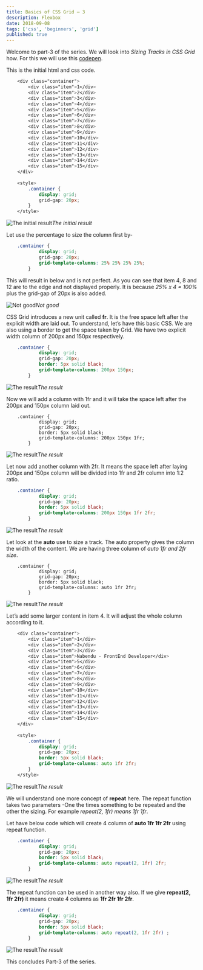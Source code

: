 ```yaml
---
title: Basics of CSS Grid — 3
description: Flexbox
date: 2018-09-08
tags: ['css', 'beginners', 'grid']
published: true
---
```


Welcome to part-3 of the series. We will look into *Sizing Tracks in CSS Grid* how. For this we will use this [codepen](https://codepen.io/nabendu82/full/oPoaYj/).

This is the initial html and css code.


```css
    <div class="container">
        <div class="item">1</div>
        <div class="item">2</div>
        <div class="item">3</div>
        <div class="item">4</div>
        <div class="item">5</div>
        <div class="item">6</div>
        <div class="item">7</div>
        <div class="item">8</div>
        <div class="item">9</div>
        <div class="item">10</div>
        <div class="item">11</div>
        <div class="item">12</div>
        <div class="item">13</div>
        <div class="item">14</div>
        <div class="item">15</div>
    </div>
    
    <style>
        .container {
            display: grid;
            grid-gap: 20px;
        }
    </style>
```


![The initial result](https://ik.imagekit.io/thewebdev/CSS-Grid/3/1_OTxk0ZuKUR.png)*The initial result*

Let use the percentage to size the column first by-


```css
    .container {
            display: grid;
            grid-gap: 20px;
            grid-template-columns: 25% 25% 25% 25%;
        }
```


This will result in below and is not perfect. As you can see that item 4, 8 and 12 are to the edge and not displayed properly. It is because *25% x 4 = 100%* plus the grid-gap of 20px is also added.

![Not good](https://ik.imagekit.io/thewebdev/CSS-Grid/3/2_VRj8nnnL_M.png)*Not good*

CSS Grid introduces a new unit called **fr**. It is the free space left after the explicit width are laid out. To understand, let’s have this basic CSS. We are also using a border to get the space taken by Grid. We have two explicit width column of 200px and 150px respectively.


```css
    .container {
            display: grid;
            grid-gap: 20px;
            border: 5px solid black;
            grid-template-columns: 200px 150px;
        }
```


![The result](https://ik.imagekit.io/thewebdev/CSS-Grid/3/3_hYI7fdjps4.png)*The result*

Now we will add a column with 1fr and it will take the space left after the 200px and 150px column laid out.


```
    .container {
            display: grid;
            grid-gap: 20px;
            border: 5px solid black;
            grid-template-columns: 200px 150px 1fr;
        }
```


![The result](https://ik.imagekit.io/thewebdev/CSS-Grid/3/4_GzjJ5ZsCc2.png)*The result*

Let now add another column with 2fr. It means the space left after laying 200px and 150px column will be divided into 1fr and 2fr column into 1:2 ratio.


```css
    .container {
            display: grid;
            grid-gap: 20px;
            border: 5px solid black;
            grid-template-columns: 200px 150px 1fr 2fr;
        }
```


![The result](https://ik.imagekit.io/thewebdev/CSS-Grid/3/5_dlFxP6leme.png)*The result*

Let look at the **auto** use to size a track. The auto property gives the column the width of the content. We are having three column of *auto 1fr and 2fr size*.


```
    .container {
            display: grid;
            grid-gap: 20px;
            border: 5px solid black;
            grid-template-columns: auto 1fr 2fr;
        }
```


![The result](https://ik.imagekit.io/thewebdev/CSS-Grid/3/6_0Sd5N4L0h1.png)*The result*

Let’s add some larger content in item 4. It will adjust the whole column according to it.


```css
    <div class="container">
        <div class="item">1</div>
        <div class="item">2</div>
        <div class="item">3</div>
        <div class="item">Nabendu - FrontEnd Developer</div>
        <div class="item">5</div>
        <div class="item">6</div>
        <div class="item">7</div>
        <div class="item">8</div>
        <div class="item">9</div>
        <div class="item">10</div>
        <div class="item">11</div>
        <div class="item">12</div>
        <div class="item">13</div>
        <div class="item">14</div>
        <div class="item">15</div>
    </div>
    
    <style>
        .container {
            display: grid;
            grid-gap: 20px;
            border: 5px solid black;
            grid-template-columns: auto 1fr 2fr;
        }
    </style>
```


![The result](https://ik.imagekit.io/thewebdev/CSS-Grid/3/7_m9-xF9Uglk.png)*The result*

We will understand one more concept of **repeat** here. The repeat function takes two parameters -One the times something to be repeated and the other the sizing. For example *repeat(2, 1fr) means 1fr 1fr*.

Let have below code which will create 4 column of **auto 1fr 1fr 2fr** using repeat function.


```css
    .container {
            display: grid;
            grid-gap: 20px;
            border: 5px solid black;
            grid-template-columns: auto repeat(2, 1fr) 2fr;
        }
```


![The result](https://ik.imagekit.io/thewebdev/CSS-Grid/3/8_K8J4Vn4nxU.png)*The result*

The repeat function can be used in another way also. If we give **repeat(2, 1fr 2fr)** it means create 4 columns as **1fr 2fr 1fr 2fr**.


```css
    .container {
            display: grid;
            grid-gap: 20px;
            border: 5px solid black;
            grid-template-columns: auto repeat(2, 1fr 2fr) ;
        }
```


![The result](https://ik.imagekit.io/thewebdev/CSS-Grid/3/9_lq8tNP3fP.png)*The result*

This concludes Part-3 of the series.
